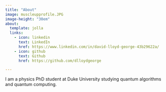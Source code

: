```yaml
---
title: "About"
image: muscleupprofile.JPG
image-height: "30em"
about:
  template: jolla
  links:
    - icon: linkedin
      text: LinkedIn
      href: https://www.linkedin.com/in/david-lloyd-george-43b29622a/
    - icon: github
      text: Github
      href: https://github.com/dlloydgeorge

---
```


I am a physics PhD student at Duke University studying quantum algorithms and quantum computing. 
